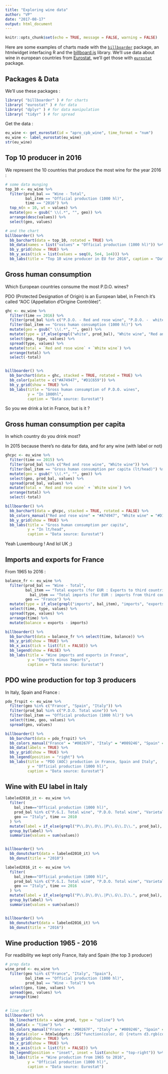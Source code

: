 ---
title: "Exploring wine data"
author: "VP"
date: "2017-08-17"
output: html_document
---

```{r setup, include=FALSE}
knitr::opts_chunk$set(echo = TRUE, message = FALSE, warning = FALSE)
```


Here are some examples of charts made with the [`billboarder`](https://github.com/dreamRs/billboarder) package, an htmlwidget interfacing R and the [billboard.js](https://naver.github.io/billboard.js/) library.
We'll use data about wine in european countries from [Eurostat](http://ec.europa.eu/eurostat), we'll get those with [`eurostat`](https://ropengov.github.io/eurostat/) package.



## Packages & Data

We'll use these packages :

```{r packages}
library( "billboarder" ) # for charts
library( "eurostat" ) # for data
library( "dplyr" ) # for data manipulation
library( "tidyr" ) # for spread
```

Get the data :

```{r data}
eu_wine <- get_eurostat(id = "apro_cpb_wine", time_format = "num")
eu_wine <- label_eurostat(eu_wine)
str(eu_wine)
```



## Top 10 producer in 2016

We represent the 10 countries that produce the most wine for the year 2016 :

```{r top10}
# some data munging
top_10 <- eu_wine %>% 
  filter(prod_bal == "Wine - Total",
         bal_item == "Official production (1000 hl)",
         time == "2016") %>% 
  top_n(n = 10, wt = values) %>% 
  mutate(geo = gsub(" \\(.*", "", geo)) %>% 
  arrange(desc(values)) %>% 
  select(geo, values)

# and the chart
billboarder() %>% 
  bb_barchart(data = top_10, rotated = TRUE) %>% 
  bb_data(names = list("values" = "Official production (1000 hl)")) %>%
  bb_y_grid(show = TRUE) %>%
  bb_y_axis(tick = list(values = seq(0, 5e4, 1e4))) %>% 
  bb_labs(title = "Top 10 wine producer in EU for 2016", caption = "Data source: Eurostat")
```


## Gross human consumption

Which European countries consume the most P.D.O. wines?

PDO (Protected Designation of Origin) is an European label, in French it's called "AOC (Appellation d'Origine Contrôlée)".


```{r}
ghc <- eu_wine %>% 
  filter(time == 2016) %>% 
  filter(prod_bal %in% c("P.D.O. - Red and rose wine", "P.D.O. -  white wine")) %>% 
  filter(bal_item == "Gross human consumption (1000 hl)") %>% 
  mutate(geo = gsub(" \\(.*", "", geo)) %>% 
  mutate(type = if_else(grepl("white", prod_bal), "White wine", "Red and rose wine")) %>% 
  select(geo, type, values) %>% 
  spread(type, values) %>% 
  mutate(total = `Red and rose wine` + `White wine`) %>% 
  arrange(total) %>% 
  select(-total)


billboarder() %>% 
  bb_barchart(data = ghc, stacked = TRUE, rotated = TRUE) %>% 
  bb_color(palette = c("#A74947", "#D1C659")) %>% 
  bb_y_grid(show = TRUE) %>% 
  bb_labs(title = "Gross human consumption of P.D.O. wines",
          y = "In 1000hl",
          caption = "Data source: Eurostat")
```

So you we drink a lot in France, but is it ?



## Gross human consumption per capita

In which country do you drink most?

In 2015 because there's no data for data, and for any wine (with label or not)

```{r}
ghcpc <- eu_wine %>% 
  filter(time == 2015) %>%
  filter(prod_bal %in% c("Red and rose wine", "White wine")) %>%
  filter(bal_item == "Gross human consumption per capita (lt/head)") %>% 
  mutate(geo = gsub(" \\(.*", "", geo)) %>% 
  select(geo, prod_bal, values) %>% 
  spread(prod_bal, values) %>% 
  mutate(total = `Red and rose wine` + `White wine`) %>% 
  arrange(total) %>% 
  select(-total)

billboarder() %>% 
  bb_barchart(data = ghcpc, stacked = TRUE, rotated = FALSE) %>% 
  bb_colors_manual("Red and rose wine" = "#A74947", "White wine" = "#D1C659") %>% 
  bb_y_grid(show = TRUE) %>% 
  bb_labs(title = "Gross human consumption per capita",
          y = "In lt/head",
          caption = "Data source: Eurostat")
```


Yeah Luxembourg ! And lol UK ;)



## Imports and exports for France

From 1965 to 2016 :

```{r}
balance_fr <- eu_wine %>% 
  filter(prod_bal == "Wine - Total",
         bal_item == "Total exports (for EUR : Exports to third countries) (1000 hl)" |
           bal_item == "Total imports (for EUR : imports from third countries) (1000 hl)",
         geo == "France") %>% 
  mutate(type = if_else(grepl("imports", bal_item), "imports", "exports")) %>% 
  select(time, type, values) %>% 
  spread(type, values) %>% 
  arrange(time) %>% 
  mutate(balance = exports - imports)

billboarder() %>% 
  bb_barchart(data = balance_fr %>% select(time, balance)) %>% 
  bb_y_grid(show = TRUE) %>% 
  bb_x_axis(tick = list(fit = FALSE)) %>% 
  bb_legend(show = FALSE) %>% 
  bb_labs(title = "Wine imports and exports in France", 
          y = "Exports minus Imports",
          caption = "Data source: Eurostat")
```



## PDO wine production for top 3 producers

In Italy, Spain and France :

```{r}
pdo_frspit <- eu_wine %>% 
  filter(geo %in% c("France", "Spain", "Italy")) %>% 
  filter(prod_bal %in% c("P.D.O. Total wine")) %>% 
  filter(bal_item == "Official production (1000 hl)") %>% 
  select(time, geo, values) %>% 
  spread(geo, values)

billboarder() %>% 
  bb_barchart(data = pdo_frspit) %>% 
  bb_colors_manual("France" = "#00267F", "Italy" = "#009246", "Spain" = "#C60B1E") %>% 
  bb_data(labels = TRUE) %>% 
  bb_y_grid(show = TRUE) %>% 
  bb_legend(position = "right") %>% 
  bb_labs(title = "PDO (AOC) production in France, Spain and Italy", 
          y = "Official production (1000 hl)", 
          caption = "Data source: Eurostat")
```




## Wine with EU label in Italy


<div class="row">
<style>.bb-chart-arcs-title{font-size: 180%; font-weight: bold;}</style>
<div class="col-sm-6">
```{r}
labeled2010_it <- eu_wine %>% 
  filter(
    bal_item=="Official production (1000 hl)",
    prod_bal %in% c("P.G.I. Total wine", "P.D.O. Total wine", "Varietal wine - Total", "Other wine - Total"),
    geo == "Italy", time == 2010
  ) %>% 
  mutate(label = if_else(grepl("P\\.D\\.O\\.|P\\.G\\.I\\.", prod_bal), "With EU label", "No label")) %>% 
  group_by(label) %>% 
  summarise(values = sum(values))


billboarder() %>% 
  bb_donutchart(data = labeled2010_it) %>% 
  bb_donut(title = "2010")
```
</div>

<div class="col-sm-6">
```{r}
labeled2016_it <- eu_wine %>% 
  filter(
    bal_item=="Official production (1000 hl)",
    prod_bal %in% c("P.G.I. Total wine", "P.D.O. Total wine", "Varietal wine - Total", "Other wine - Total"),
    geo == "Italy", time == 2016
  ) %>% 
  mutate(label = if_else(grepl("P\\.D\\.O\\.|P\\.G\\.I\\.", prod_bal), "With EU label", "No label")) %>% 
  group_by(label) %>% 
  summarise(values = sum(values))


billboarder() %>% 
  bb_donutchart(data = labeled2016_it) %>% 
  bb_donut(title = "2016")
```
</div>

</div>




## Wine production 1965 - 2016

For readibility we kept only France, Italy and Spain (the top 3 producer)

```{r}
# prep data
wine_prod <- eu_wine %>% 
  filter(geo %in% c("France", "Italy", "Spain"),
         bal_item == "Official production (1000 hl)",
         prod_bal == "Wine - Total") %>% 
  select(geo, time, values) %>% 
  spread(geo, values) %>% 
  arrange(time)
  

# line chart
billboarder() %>% 
  bb_linechart(data = wine_prod, type = "spline") %>% 
  bb_data(x = "time") %>% 
  bb_colors_manual("France" = "#00267F", "Italy" = "#009246", "Spain" = "#C60B1E") %>% 
  bb_data(color = htmlwidgets::JS("function(color, d) {return d3.rgb(color).brighter().toString();}")) %>% 
  bb_y_grid(show = TRUE) %>% 
  bb_x_grid(show = TRUE) %>% 
  bb_x_axis(tick = list(fit = FALSE)) %>% 
  bb_legend(position = "inset", inset = list(anchor = "top-right")) %>% 
  bb_labs(title = "Wine production from 1965 to 2016", 
          y = "Official production (1000 hl)", 
          caption = "Data source: Eurostat")
```


